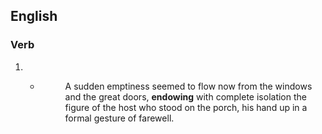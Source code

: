 ==English==

===Verb===
{{head|en|verb form}}

# {{present participle of|endow|lang=en|nocat=1}}
#* {{RQ:Fitzgerald Gatsby|III}}
#*: A sudden emptiness seemed to flow now from the windows and the great doors, '''endowing''' with complete isolation the figure of the host who stood on the porch, his hand up in a formal gesture of farewell.